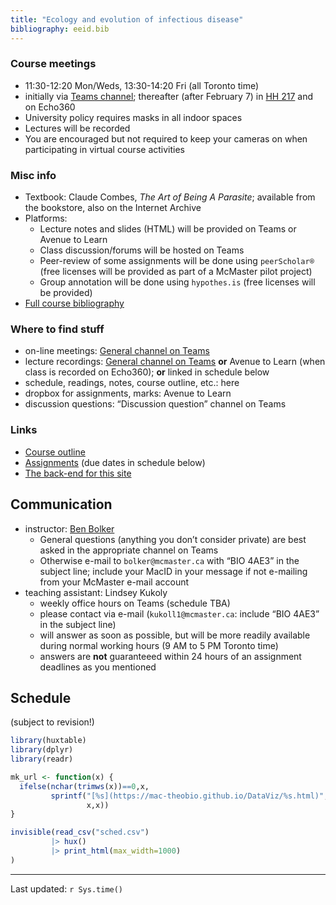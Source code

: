 ```yaml
---
title: "Ecology and evolution of infectious disease"
bibliography: eeid.bib
---
```


<!-- from https://www.w3schools.com/css/css_table.asp -->
<style>
th, td {
   vertical-align: top;
   padding: 15px;
}
tr:nth-child(even) {background-color: #f2f2f2;} 
th {background-color: #ccccff;}
</style>

### Course meetings

- 11:30-12:20 Mon/Weds, 13:30-14:20 Fri (all Toronto time)
- initially via [Teams channel](https://teams.microsoft.com/l/channel/19%3aiaABT9ga9EpcFTRea7ZQUttq2SxRFQ5Izt9Zump8DDk1%40thread.tacv2/General?groupId=bf0845f2-7f46-454a-90e1-0bb732e43a37&tenantId=44376307-b429-42ad-8c25-28cd496f4772); thereafter (after February 7) in [HH 217](https://library.mcmaster.ca/cct/class-dir/hh-217) and on Echo360
- University policy requires masks in all indoor spaces
- Lectures will be recorded
- You are encouraged but not required to keep your cameras on when participating in virtual course activities

### Misc info

- Textbook: Claude Combes, *The Art of Being A Parasite*; available from the bookstore, also on the Internet Archive
- Platforms: 
   - Lecture notes and slides (HTML) will be provided on Teams or Avenue to Learn
   - Class discussion/forums will be hosted on Teams
   - Peer-review of some assignments will be done using `peerScholar®` (free licenses will be provided as part of a McMaster pilot project)
   - Group annotation will be done using `hypothes.is` (free licenses will be provided)
- [Full course bibliography](eeid_bib.html)

### Where to find stuff
	
- on-line meetings: [General channel on Teams](https://teams.microsoft.com/l/channel/19%3aiaABT9ga9EpcFTRea7ZQUttq2SxRFQ5Izt9Zump8DDk1%40thread.tacv2/General?groupId=bf0845f2-7f46-454a-90e1-0bb732e43a37&tenantId=44376307-b429-42ad-8c25-28cd496f4772)
- lecture recordings: [General channel on Teams](https://teams.microsoft.com/l/channel/19%3aiaABT9ga9EpcFTRea7ZQUttq2SxRFQ5Izt9Zump8DDk1%40thread.tacv2/General?groupId=bf0845f2-7f46-454a-90e1-0bb732e43a37&tenantId=44376307-b429-42ad-8c25-28cd496f4772) **or** Avenue to Learn (when class is recorded on Echo360); **or** linked in schedule below
- schedule, readings, notes, course outline, etc.: here
- dropbox for assignments, marks: Avenue to Learn
- discussion questions: "Discussion question" channel on Teams

### Links

- [Course outline](outline.docx)
- [Assignments](./assignments.html) (due dates in schedule below)
- [The back-end for this site](https://github.com/bbolker/bio4ae3)

## Communication

- instructor: [Ben Bolker](http://www.math.mcmaster.ca/~bolker/)
    - General questions (anything you don't consider private) are best asked in the appropriate channel on Teams
    - Otherwise e-mail to `bolker@mcmaster.ca` with "BIO 4AE3" in the subject line; include your MacID in your message if not e-mailing from your McMaster e-mail account
- teaching assistant: Lindsey Kukoly
    - weekly office hours on Teams (schedule TBA)
    - please contact via e-mail (`kukoll1@mcmaster.ca`: include "BIO 4AE3" in the subject line)
	- will answer as soon as possible, but will be more readily available during normal working hours (9 AM to 5 PM Toronto time)
	- answers are **not** guaranteeed within 24 hours of an assignment deadlines as you mentioned

## Schedule

(subject to revision!)

```r
library(huxtable)
library(dplyr)
library(readr)

mk_url <- function(x) {
  ifelse(nchar(trimws(x))==0,x,
         sprintf("[%s](https://mac-theobio.github.io/DataViz/%s.html)",
                 x,x))
}

invisible(read_csv("sched.csv")
         |> hux()
         |> print_html(max_width=1000)
)
```

---

Last updated: `r Sys.time()`
